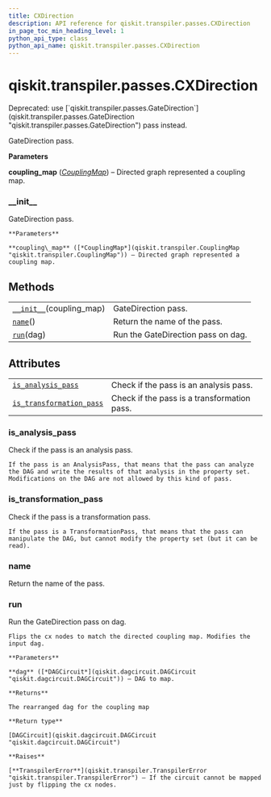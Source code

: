 ```yaml
---
title: CXDirection
description: API reference for qiskit.transpiler.passes.CXDirection
in_page_toc_min_heading_level: 1
python_api_type: class
python_api_name: qiskit.transpiler.passes.CXDirection
---
```


# qiskit.transpiler.passes.CXDirection

<Class id="qiskit.transpiler.passes.CXDirection" isDedicatedPage={true} github="https://github.com/qiskit/qiskit/tree/stable/0.18/qiskit/transpiler/passes/utils/cx_direction.py" signature="CXDirection(*args, **kwargs)" modifiers="class">
  Deprecated: use [`qiskit.transpiler.passes.GateDirection`](qiskit.transpiler.passes.GateDirection "qiskit.transpiler.passes.GateDirection") pass instead.

  GateDirection pass.

  **Parameters**

  **coupling\_map** ([*CouplingMap*](qiskit.transpiler.CouplingMap "qiskit.transpiler.CouplingMap")) – Directed graph represented a coupling map.

  ### \_\_init\_\_

  <Function id="qiskit.transpiler.passes.CXDirection.__init__" signature="__init__(coupling_map)">
    GateDirection pass.

    **Parameters**

    **coupling\_map** ([*CouplingMap*](qiskit.transpiler.CouplingMap "qiskit.transpiler.CouplingMap")) – Directed graph represented a coupling map.
  </Function>

  ## Methods

  |                                                                                                                             |                                    |
  | --------------------------------------------------------------------------------------------------------------------------- | ---------------------------------- |
  | [`__init__`](#qiskit.transpiler.passes.CXDirection.__init__ "qiskit.transpiler.passes.CXDirection.__init__")(coupling\_map) | GateDirection pass.                |
  | [`name`](#qiskit.transpiler.passes.CXDirection.name "qiskit.transpiler.passes.CXDirection.name")()                          | Return the name of the pass.       |
  | [`run`](#qiskit.transpiler.passes.CXDirection.run "qiskit.transpiler.passes.CXDirection.run")(dag)                          | Run the GateDirection pass on dag. |

  ## Attributes

  |                                                                                                                                                        |                                             |
  | ------------------------------------------------------------------------------------------------------------------------------------------------------ | ------------------------------------------- |
  | [`is_analysis_pass`](#qiskit.transpiler.passes.CXDirection.is_analysis_pass "qiskit.transpiler.passes.CXDirection.is_analysis_pass")                   | Check if the pass is an analysis pass.      |
  | [`is_transformation_pass`](#qiskit.transpiler.passes.CXDirection.is_transformation_pass "qiskit.transpiler.passes.CXDirection.is_transformation_pass") | Check if the pass is a transformation pass. |

  ### is\_analysis\_pass

  <Attribute id="qiskit.transpiler.passes.CXDirection.is_analysis_pass">
    Check if the pass is an analysis pass.

    If the pass is an AnalysisPass, that means that the pass can analyze the DAG and write the results of that analysis in the property set. Modifications on the DAG are not allowed by this kind of pass.
  </Attribute>

  ### is\_transformation\_pass

  <Attribute id="qiskit.transpiler.passes.CXDirection.is_transformation_pass">
    Check if the pass is a transformation pass.

    If the pass is a TransformationPass, that means that the pass can manipulate the DAG, but cannot modify the property set (but it can be read).
  </Attribute>

  ### name

  <Function id="qiskit.transpiler.passes.CXDirection.name" signature="name()">
    Return the name of the pass.
  </Function>

  ### run

  <Function id="qiskit.transpiler.passes.CXDirection.run" signature="run(dag)">
    Run the GateDirection pass on dag.

    Flips the cx nodes to match the directed coupling map. Modifies the input dag.

    **Parameters**

    **dag** ([*DAGCircuit*](qiskit.dagcircuit.DAGCircuit "qiskit.dagcircuit.DAGCircuit")) – DAG to map.

    **Returns**

    The rearranged dag for the coupling map

    **Return type**

    [DAGCircuit](qiskit.dagcircuit.DAGCircuit "qiskit.dagcircuit.DAGCircuit")

    **Raises**

    [**TranspilerError**](qiskit.transpiler.TranspilerError "qiskit.transpiler.TranspilerError") – If the circuit cannot be mapped just by flipping the cx nodes.
  </Function>
</Class>

